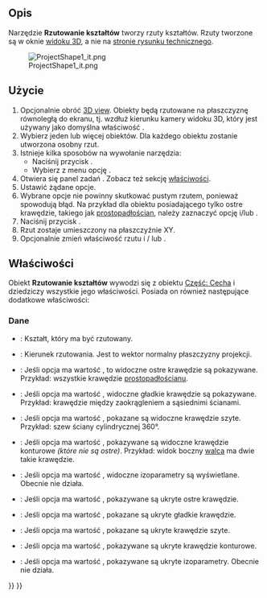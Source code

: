 <languages/>

{{Docnav/pl
|[[TechDraw_ToggleFrame/pl|Włącz / wyłącz wyświetlanie ramek]]
|[[TechDraw_ActiveView/pl|Wstaw aktywny widok (widok 3D)]]
|[[TechDraw_Workbench/pl|środowisko pracy Rysunek Techniczny]]
|IconL=TechDraw_ToggleFrame.svg
|IconR=TechDraw_ActiveView.svg
|IconC=Workbench_TechDraw.svg
}}

{{GuiCommand/pl
|Name=TechDraw ProjectShape
|Name/pl=Rysunek Techniczny: Rzutowanie kształtów
|MenuLocation=Rysunek Techniczny → Widoki → Rzutowanie kształtów ...
|Workbenches=[[TechDraw_Workbench/pl|Rysunek Techniczny]]
|Shortcut=
|Version=0.20
|SeeAlso=[[Draft_Shape2DView/pl|Widok 2D kształtu]]
}}

<span id="Description"></span>
==Opis==

Narzędzie '''Rzutowanie kształtów''' tworzy rzuty kształtów. Rzuty tworzone są w oknie [[3D_view/pl|widoku 3D]], a nie na [[TechDraw_PageDefault/pl|stronie rysunku technicznego]].

[[File:ProjectShape1_it.png]]

<span id="Usage"></span>
==Użycie==

# Opcjonalnie obróć [[3D_view/pl|3D view]]. Obiekty będą rzutowane na płaszczyznę równoległą do ekranu, tj. wzdłuż kierunku kamery widoku 3D, który jest używany jako domyślna właściwość {{PropertyData|kierunek}}.
# Wybierz jeden lub więcej obiektów. Dla każdego obiektu zostanie utworzona osobny rzut.
# Istnieje kilka sposobów na wywołanie narzędzia:
#* Naciśnij przycisk {{Button|[[Image:TechDraw_ProjectShape.svg|16px]] '''Rzutowanie kształtów ...'''}}.
#* Wybierz z menu opcję {{MenuCommand|Rysunek Techniczny → Widoki → [[Image:TechDraw_ProjectShape.svg|16px]] Rzutowanie kształtów ...}}.
# Otwiera się panel zadań {{MenuCommand|Rzutowanie kształtów}}. Zobacz też sekcję [[#Właściwości|właściwości]].
# Ustawić żądane opcje.
# Wybrane opcje nie powinny skutkować pustym rzutem, ponieważ spowodują błąd. Na przykład dla obiektu posiadającego tylko ostre krawędzie, takiego jak [[Part_Box/pl|prostopadłościan]], należy zaznaczyć opcję {{MenuCommand|Widoczne ostre krawędzie}} i/lub {{MenuCommand|Ukryte ostre krawędzie}}.
# Naciśnij przycisk {{Button|OK}}.
# Rzut zostaje umieszczony na płaszczyźnie XY.
# Opcjonalnie zmień właściwość rzutu {{PropertyData|Umiejscowienie}} i / lub {{PropertyData|Kierunek}}.

<span id="Properties"></span>
==Właściwości==

Obiekt '''Rzutowanie kształtów''' wywodzi się z obiektu [[Part_Feature/pl|Część: Cecha]] i dziedziczy wszystkie jego właściwości. Posiada on również następujące dodatkowe właściwości:

<span id="Data"></span>
===Dane===

{{TitleProperty|Rzutowanie}}

* {{PropertyData|Źródło|Link}}: Kształt, który ma być rzutowany.
* {{PropertyData|Kierunek|Vector}}: Kierunek rzutowania. Jest to wektor normalny płaszczyzny projekcji.
* {{PropertyData|VCompound|Bool}}: Jeśli opcja ma wartość {{TRUE/pl}}, to widoczne ostre krawędzie są pokazywane. Przykład: wszystkie krawędzie [[Part_Box/pl|prostopadłościanu]].
* {{PropertyData|Rg1 Line VCompound|Bool}}: Jeśli opcja ma wartość  {{TRUE/pl}}, widoczne gładkie krawędzie są pokazywane. Przykład: krawędzie między zaokrągleniem a sąsiednimi ścianami.
* {{PropertyData|Rg NLine VCompound|Bool}}: Jeśli opcja ma wartość  {{TRUE/pl}}, pokazane są widoczne krawędzie szyte. Przykład: szew ściany cylindrycznej 360°.
* {{PropertyData|Out Line VCompound|Bool}}: Jeśli opcja ma wartość  {{TRUE/pl}}, pokazywane są widoczne krawędzie konturowe ''(które nie są ostre)''. Przykład: widok boczny [[Part_Cylinder|walca]] ma dwie takie krawędzie.
* {{PropertyData|Iso Line VCompound|Bool}}: Jeśli opcja ma wartość {{TRUE/pl}}, widoczne izoparametry są wyświetlane. Obecnie nie działa.
* {{PropertyData|HCompound|Bool}}: Jeśli opcja ma wartość {{TRUE/pl}}, pokazywane są ukryte ostre krawędzie.
* {{PropertyData|Rg1 Line HCompound|Bool}}: Jeśli opcja ma wartość {{TRUE/pl}}, pokazane są ukryte gładkie krawędzie.
* {{PropertyData|Rg NLine HCompound|Bool}}: Jeśli opcja ma wartość {{TRUE/pl}}, pokazane są ukryte krawędzie szyte.
* {{PropertyData|Out Line HCompound|Bool}}: Jeśli opcja ma wartość {{TRUE/pl}}, pokazywane są ukryte krawędzie konturowe.
* {{PropertyData|Iso Line HCompound|Bool}}: Jeśli opcja ma wartość {{TRUE/pl}}, pokazywane są ukryte izoparametry. Obecnie nie działa.


{{Docnav/pl
|[[TechDraw_ToggleFrame/pl|Włącz / wyłącz wyświetlanie ramek]]
|[[TechDraw_ActiveView/pl|Wstaw aktywny widok (widok 3D)]]
|[[TechDraw_Workbench/pl|Środowisko pracy Rysunek Techniczny]]
|IconL=TechDraw_ToggleFrame.svg
|IconR=TechDraw_ActiveView.svg
|IconC=Workbench_TechDraw.svg
}}

{{TechDraw_Tools_navi{{#translation:}}}}
{{Userdocnavi{{#translation:}}}}
